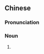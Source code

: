 {{also|刘海儿}}
==Chinese==
{{zh-forms|s=刘海儿|type=21}}

===Pronunciation===
{{zh-pron
|m=liúhǎir
|cat=n
}}

===Noun===
{{zh-noun}}

# {{zh-erhua form of}}